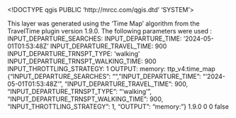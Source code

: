 <!DOCTYPE qgis PUBLIC 'http://mrcc.com/qgis.dtd' 'SYSTEM'>
<qgis version="3.36.2-Maidenhead">
  <identifier></identifier>
  <parentidentifier></parentidentifier>
  <language></language>
  <type></type>
  <title></title>
  <abstract>This layer was generated using the 'Time Map' algorithm from the TravelTime plugin version 1.9.0. The following parameters were used : 
INPUT_DEPARTURE_SEARCHES: 
INPUT_DEPARTURE_TIME: '2024-05-01T01:53:48Z'
INPUT_DEPARTURE_TRAVEL_TIME: 900
INPUT_DEPARTURE_TRNSPT_TYPE: 'walking'
INPUT_DEPARTURE_TRNSPT_WALKING_TIME: 900
INPUT_THROTTLING_STRATEGY: 1
OUTPUT: memory:</abstract>
  <keywords vocabulary="TTP_ALGORITHM">
    <keyword>ttp_v4:time_map</keyword>
  </keywords>
  <keywords vocabulary="TTP_PARAMS">
    <keyword>{"INPUT_DEPARTURE_SEARCHES": "", "INPUT_DEPARTURE_TIME": "'2024-05-01T01:53:48Z'", "INPUT_DEPARTURE_TRAVEL_TIME": 900, "INPUT_DEPARTURE_TRNSPT_TYPE": "'walking'", "INPUT_DEPARTURE_TRNSPT_WALKING_TIME": 900, "INPUT_THROTTLING_STRATEGY": 1, "OUTPUT": "memory:"}</keyword>
  </keywords>
  <keywords vocabulary="TTP_VERSION">
    <keyword>1.9.0</keyword>
  </keywords>
  <links/>
  <dates/>
  <fees></fees>
  <encoding></encoding>
  <crs>
    <spatialrefsys nativeFormat="Wkt">
      <wkt></wkt>
      <proj4></proj4>
      <srsid>0</srsid>
      <srid>0</srid>
      <authid></authid>
      <description></description>
      <projectionacronym></projectionacronym>
      <ellipsoidacronym></ellipsoidacronym>
      <geographicflag>false</geographicflag>
    </spatialrefsys>
  </crs>
  <extent/>
</qgis>
